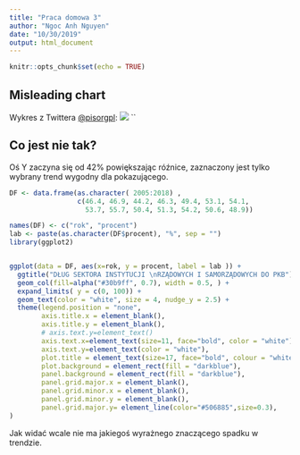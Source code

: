 ```yaml
---
title: "Praca domowa 3"
author: "Ngoc Anh Nguyen"
date: "10/30/2019"
output: html_document
---
```


```r
knitr::opts_chunk$set(echo = TRUE)
```

## Misleading chart

Wykres z Twittera [\@pisorgpl](https://twitter.com/PremierRP/status/1186526303832465408):
![](./pisofe.jpg)
``

## Co jest nie tak?

Oś Y zaczyna się od 42% powiększając róźnice, zaznaczony jest tylko wybrany trend wygodny dla pokazującego. 

```r
DF <- data.frame(as.character( 2005:2018) , 
                 c(46.4, 46.9, 44.2, 46.3, 49.4, 53.1, 54.1, 
                   53.7, 55.7, 50.4, 51.3, 54.2, 50.6, 48.9))

names(DF) <- c("rok", "procent")
lab <- paste(as.character(DF$procent), "%", sep = "")
library(ggplot2)


ggplot(data = DF, aes(x=rok, y = procent, label = lab )) +
  ggtitle("DŁUG SEKTORA INSTYTUCJI \nRZĄDOWYCH I SAMORZĄDOWYCH DO PKB") +
  geom_col(fill=alpha("#30b9ff", 0.7), width = 0.5, ) +
  expand_limits( y = c(0, 100)) +
  geom_text(color = "white", size = 4, nudge_y = 2.5) +
  theme(legend.position = "none",
        axis.title.x = element_blank(),
        axis.title.y = element_blank(),
        # axis.text.y=element_text()
        axis.text.x=element_text(size=11, face="bold", color = "white"),
        axis.text.y=element_text(color = "white"),
        plot.title = element_text(size=17, face="bold", colour = "white"), 
        plot.background = element_rect(fill = "darkblue"),
        panel.background = element_rect(fill = "darkblue"),
        panel.grid.major.x = element_blank(),
        panel.grid.minor.x = element_blank(),
        panel.grid.minor.y = element_blank(),
        panel.grid.major.y= element_line(color="#506885",size=0.3),
) 
```

Jak widać wcale nie ma jakiegoś wyrażnego znaczącego spadku w trendzie.
